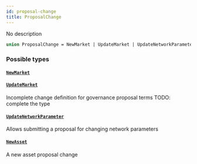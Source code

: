 ```yaml
---
id: proposal-change
title: ProposalChange
---
```



No description

```graphql
union ProposalChange = NewMarket | UpdateMarket | UpdateNetworkParameter | NewAsset
```


### Possible types

#### [`NewMarket`](/docs/v0.47/graphql/objects/new-market) 




#### [`UpdateMarket`](/docs/v0.47/graphql/objects/update-market) 

Incomplete change definition for governance proposal terms
TODO: complete the type


#### [`UpdateNetworkParameter`](/docs/v0.47/graphql/objects/update-network-parameter) 

Allows submitting a proposal for changing network parameters


#### [`NewAsset`](/docs/v0.47/graphql/objects/new-asset) 

A new asset proposal change




